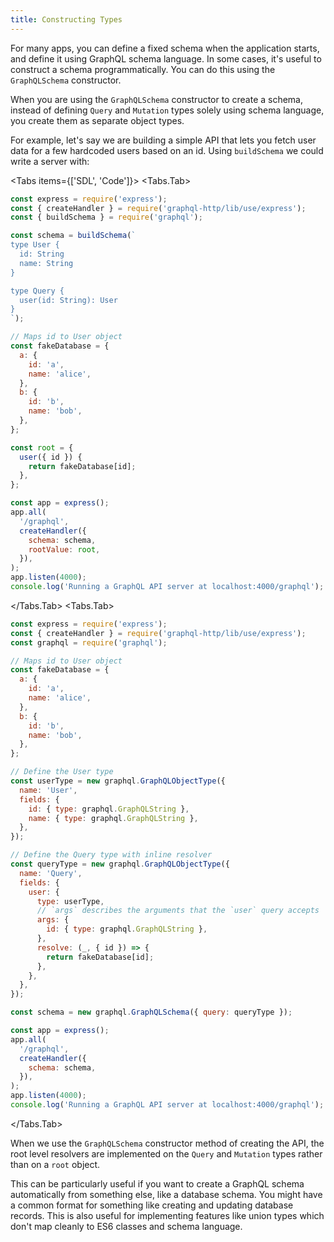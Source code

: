 ```yaml
---
title: Constructing Types
---
```



For many apps, you can define a fixed schema when the application starts, and define it using GraphQL schema language. In some cases, it's useful to construct a schema programmatically. You can do this using the `GraphQLSchema` constructor.

When you are using the `GraphQLSchema` constructor to create a schema, instead of defining `Query` and `Mutation` types solely using schema language, you create them as separate object types.

For example, let's say we are building a simple API that lets you fetch user data for a few hardcoded users based on an id. Using `buildSchema` we could write a server with:

<Tabs items={['SDL', 'Code']}>
  <Tabs.Tab>
```js
const express = require('express');
const { createHandler } = require('graphql-http/lib/use/express');
const { buildSchema } = require('graphql');

const schema = buildSchema(`
type User {
  id: String
  name: String
}

type Query {
  user(id: String): User
}
`);

// Maps id to User object
const fakeDatabase = {
  a: {
    id: 'a',
    name: 'alice',
  },
  b: {
    id: 'b',
    name: 'bob',
  },
};

const root = {
  user({ id }) {
    return fakeDatabase[id];
  },
};

const app = express();
app.all(
  '/graphql',
  createHandler({
    schema: schema,
    rootValue: root,
  }),
);
app.listen(4000);
console.log('Running a GraphQL API server at localhost:4000/graphql');

````
  </Tabs.Tab>
  <Tabs.Tab>
```js
const express = require('express');
const { createHandler } = require('graphql-http/lib/use/express');
const graphql = require('graphql');

// Maps id to User object
const fakeDatabase = {
  a: {
    id: 'a',
    name: 'alice',
  },
  b: {
    id: 'b',
    name: 'bob',
  },
};

// Define the User type
const userType = new graphql.GraphQLObjectType({
  name: 'User',
  fields: {
    id: { type: graphql.GraphQLString },
    name: { type: graphql.GraphQLString },
  },
});

// Define the Query type with inline resolver
const queryType = new graphql.GraphQLObjectType({
  name: 'Query',
  fields: {
    user: {
      type: userType,
      // `args` describes the arguments that the `user` query accepts
      args: {
        id: { type: graphql.GraphQLString },
      },
      resolve: (_, { id }) => {
        return fakeDatabase[id];
      },
    },
  },
});

const schema = new graphql.GraphQLSchema({ query: queryType });

const app = express();
app.all(
  '/graphql',
  createHandler({
    schema: schema,
  }),
);
app.listen(4000);
console.log('Running a GraphQL API server at localhost:4000/graphql');
````

  </Tabs.Tab>
</Tabs>

When we use the `GraphQLSchema` constructor method of creating the API, the root level resolvers are implemented on the `Query` and `Mutation` types rather than on a `root` object.

This can be particularly useful if you want to create a GraphQL schema automatically from something else, like a database schema. You might have a common format for something like creating and updating database records. This is also useful for implementing features like union types which don't map cleanly to ES6 classes and schema language.

